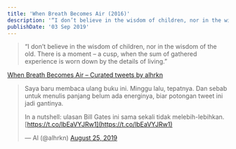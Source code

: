 ```yaml
---
title: 'When Breath Becomes Air (2016)'
description: '“I don’t believe in the wisdom of children, nor in the wisdom of the old. There is a moment – a cusp, when the sum of gathered experience is worn down by the details of living.”'
publishDate: '03 Sep 2019'
---
```


> “I don’t believe in the wisdom of children, nor in the wisdom of the old. There is a moment – a cusp, when the sum of gathered experience is worn down by the details of living.”

[When Breath Becomes Air – Curated tweets by alhrkn](https://twitter.com/alhrkn/timelines/1256491650605387779?ref_src=twsrc%5Etfw)

> Saya baru membaca ulang buku ini. Minggu lalu, tepatnya. Dan sebab untuk menulis panjang belum ada energinya, biar potongan tweet ini jadi gantinya.
> 
> In a nutshell: ulasan Bill Gates ini sama sekali tidak melebih-lebihkan. [https://t.co/lbEaVYJRw1](https://t.co/lbEaVYJRw1)
> 
> — Al (@alhrkn) [August 25, 2019](https://twitter.com/alhrkn/status/1165660917012418561?ref_src=twsrc%5Etfw)